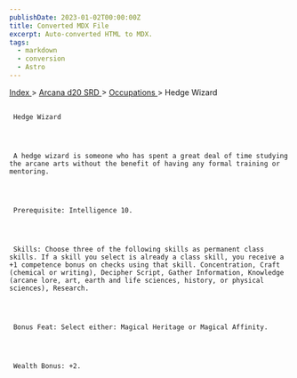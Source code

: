 ```yaml
---
publishDate: 2023-01-02T00:00:00Z
title: Converted MDX File
excerpt: Auto-converted HTML to MDX.
tags:
  - markdown
  - conversion
  - Astro
---
```







[
      Index
     ](-index)
     >
     [
      Arcana d20 SRD
     ](arcana-d20-srd-index)
     >
     [
      Occupations
     ](arcana-d20-srd-occupations-index)
     > Hedge Wizard
    





## 
     Hedge Wizard
    



     A hedge wizard is someone who has spent a great deal of time studying the arcane arts without the benefit of having any formal training or mentoring.
    



     Prerequisite: Intelligence 10.
    



     Skills: Choose three of the following skills as permanent class skills. If a skill you select is already a class skill, you receive a +1 competence bonus on checks using that skill. Concentration, Craft (chemical or writing), Decipher Script, Gather Information, Knowledge (arcane lore, art, earth and life sciences, history, or physical sciences), Research.
    



     Bonus Feat: Select either: Magical Heritage or Magical Affinity.
    



     Wealth Bonus: +2.
    




